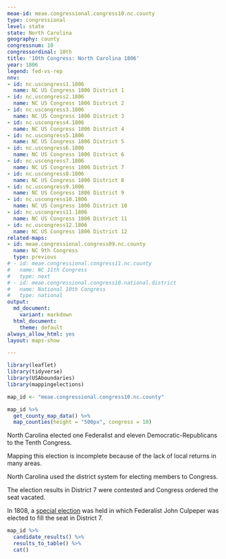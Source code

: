 ```yaml
---
meae-id: meae.congressional.congress10.nc.county
type: congressional
level: state
state: North Carolina
geography: county
congressnum: 10
congressordinal: 10th
title: '10th Congress: North Carolina 1806'
year: 1806
legend: fed-vs-rep
nnv:
- id: nc.uscongress1.1806
  name: NC US Congress 1806 District 1
- id: nc.uscongress2.1806
  name: NC US Congress 1806 District 2
- id: nc.uscongress3.1806
  name: NC US Congress 1806 District 3
- id: nc.uscongress4.1806
  name: NC US Congress 1806 District 4
- id: nc.uscongress5.1806
  name: NC US Congress 1806 District 5
- id: nc.uscongress6.1806
  name: NC US Congress 1806 District 6
- id: nc.uscongress7.1806
  name: NC US Congress 1806 District 7
- id: nc.uscongress8.1806
  name: NC US Congress 1806 District 8
- id: nc.uscongress9.1806
  name: NC US Congress 1806 District 9
- id: nc.uscongress10.1806
  name: NC US Congress 1806 District 10
- id: nc.uscongress11.1806
  name: NC US Congress 1806 District 11
- id: nc.uscongress12.1806
  name: NC US Congress 1806 District 12
related-maps:
- id: meae.congressional.congress09.nc.county
  name: NC 9th Congress
  type: previous
# - id: meae.congressional.congress11.nc.county
#   name: NC 11th Congress
#   type: next
# - id: meae.congressional.congress10.national.district
#   name: National 10th Congress
#   type: national
output:
  md_document:
    variant: markdown
  html_document:
    theme: default
always_allow_html: yes
layout: maps-show

---
```


```r
library(leaflet)
library(tidyverse)
library(USAboundaries)
library(mappingelections)

map_id <- "meae.congressional.congress10.nc.county"
```

<div class="map">

```r
map_id %>%
  get_county_map_data() %>%
  map_counties(height = "500px", congress = 10)
```

</div>

North Carolina elected one Federalist and eleven Democratic-Republicans to the Tenth Congress.

Mapping this election is incomplete because of the lack of local returns in many areas.

North Carolina used the district system for electing members to Congress.

The election results in District 7 were contested and Congress ordered the seat vacated.

In 1808, a [special election](https://elections.lib.tufts.edu/catalog/tufts:ma.uscongress.essexsouth.special.1808) was held in which Federalist John Culpeper was elected to fill the seat in District 7.

<div class="results-table">

```r
map_id %>%
  candidate_results() %>%
  results_to_table() %>%
  cat()
```

</div>
